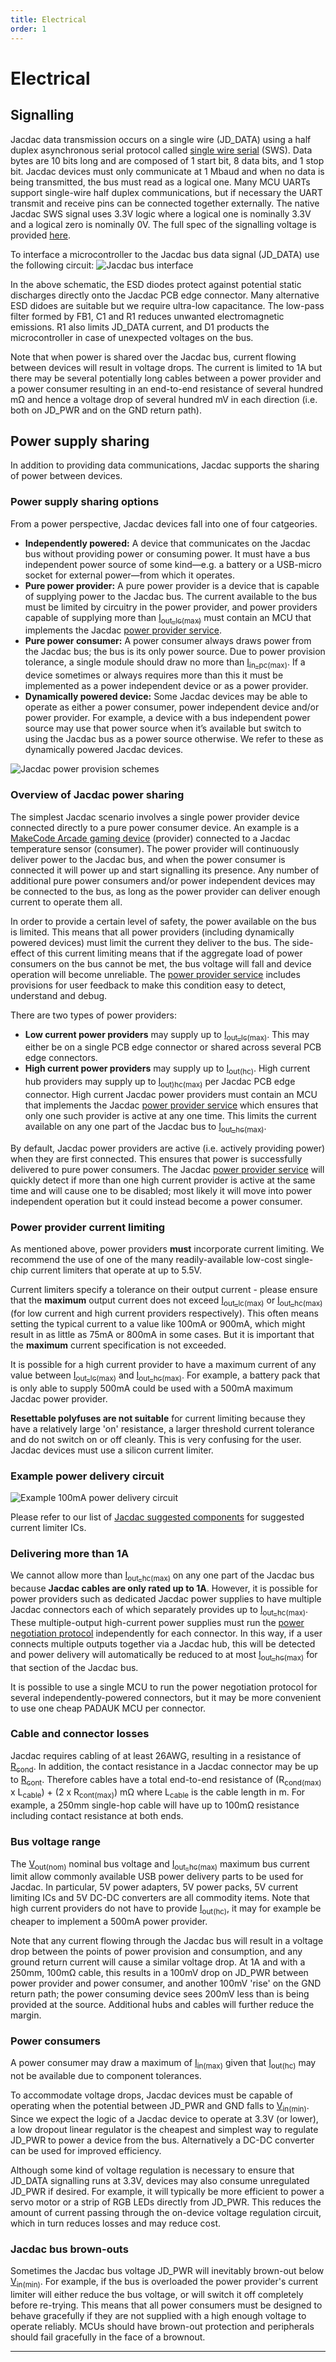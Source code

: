 ```yaml
---
title: Electrical
order: 1
---
```


# Electrical

## Signalling

Jacdac data transmission occurs on a single wire (JD_DATA) using a half duplex asynchronous serial protocol called 
[single wire serial](/reference/single-wire-serial/) (SWS).  Data bytes are 10 bits long and are composed 
of 1 start bit, 8 data bits, and 1 stop bit. Jacdac devices must only communicate at 1 Mbaud 
and when no data is being transmitted, the bus must read as a logical one. Many MCU UARTs support 
single-wire half duplex communications,  but if necessary the UART transmit and receive pins can be 
connected together externally. The native Jacdac SWS signal uses 3.3V logic where a logical one 
is nominally 3.3V and a logical zero is nominally 0V. The full spec of the signalling voltage is provided [here](/reference/electrical-spec/#all-devices).

To interface a microcontroller to the Jacdac bus data signal (JD_DATA) use the following circuit:
![Jacdac bus interface](./Jacdac_electrical_interface.png)

In the above schematic, the ESD diodes protect against potential static discharges directly onto the 
Jacdac PCB edge connector. Many alternative ESD didoes are suitable but we require ultra-low capacitance. 
The low-pass filter formed by FB1, C1 and R1 reduces unwanted electromagnetic emissions. R1 also limits 
JD_DATA current, and D1 products the microcontroller in case of unexpected voltages on the bus.

Note that when power is shared over the Jacdac bus, current flowing between devices will result in voltage drops. 
The current is limited to 1A but there may be several potentially long cables between a power provider and a 
power consumer resulting in an end-to-end resistance of several hundred mΩ and hence a voltage drop of several 
hundred mV in each direction (i.e. both on JD_PWR and on the GND return path).

## Power supply sharing

In addition to providing data communications, Jacdac supports the sharing of power between devices.

### Power supply sharing options

From a power perspective, Jacdac devices fall into one of four catgeories.

-   **Independently powered:** A device that communicates on the Jacdac bus without providing power 
or consuming power. It must have a bus independent power source of some kind—e.g. a battery or a 
USB-micro socket for external power—from which it operates.  
-   **Pure power provider:** A pure power provider is a device that is capable of supplying power to 
the Jacdac bus. The current available to the bus must be limited by circuitry in the power provider, 
and power providers capable of supplying more than [I<sub>out_lc(max)</sub>](/reference/electrical-spec/#power-providers) must contain an MCU that implements the 
Jacdac [power provider service](/services/power/).
-   **Pure power consumer:** A power consumer always draws power from the Jacdac bus; the bus is 
its only power source. Due to power 
provision tolerance, a single module should draw no more than [I<sub>in_pc(max)</sub>](/reference/electrical-spec/#power-consumers). If a device sometimes or always 
requires more than this it must be implemented as a power independent device or as a power provider.
-   **Dynamically powered device:** Some Jacdac devices may be able to operate as either a power consumer, 
power independent device and/or power provider. For example, a device with a bus independent power source 
may use that power source when it’s available but switch to using the Jacdac bus as a power source otherwise. 
We refer to these as dynamically powered Jacdac devices.

![Jacdac power provision schemes](./jacdac-power-provision-schemes.png)

### Overview of Jacdac power sharing

The simplest Jacdac scenario involves a single power provider device connected directly to a pure power consumer device. 
An example is a [MakeCode Arcade gaming device](https://arcade.makecode.com/hardware) (provider) connected to a Jacdac temperature sensor (consumer). 
The power provider will continuously deliver power to the Jacdac bus, and when the power consumer is connected it will power up 
and start signalling its presence. Any number of additional pure power consumers and/or power independent devices may be 
connected to the bus, as long as the power provider can deliver enough current to operate them all.

In order to provide a certain level of safety, the power available on the bus is limited. This means that all power providers 
(including dynamically powered devices) must limit the current they deliver to the bus. The side-effect of this current limiting 
means that if the aggregate load of power consumers on the bus cannot be met, the bus voltage will fall and device operation will 
become unreliable. The [power provider service](/services/power) includes provisions for user feedback to make this condition 
easy to detect, understand and debug.

There are two types of power providers:

-   **Low current power providers** may supply up to [I<sub>out_lc(max)</sub>](/reference/electrical-spec/#power-providers). This may either be on a single PCB edge connector 
or shared across several PCB edge connectors.
-   **High current power providers** may supply up to [I<sub>out(hc)</sub>](/reference/electrical-spec/#power-providers). High current hub providers may supply up to [I<sub>out)hc(max)</sub>](/reference/electrical-spec/#power-providers) per 
Jacdac PCB edge connector. High current Jacdac power providers must contain an MCU that implements the Jacdac [power provider service](/services/power) 
which ensures that only one such provider is active at any one time. This limits the current available on any one part of the Jacdac bus to [I<sub>out_hc(max)</sub>](/reference/electrical-spec/#power-providers).

By default, Jacdac power providers are active (i.e. actively providing power) when they are first connected. 
This ensures that power is successfully delivered to pure power consumers. The Jacdac [power provider service](/services/power) 
will quickly detect if more than one high current provider is active at the same time and will cause one to be disabled; 
most likely it will move into power independent operation but it could instead become a power consumer.

### Power provider current limiting

As mentioned above, power providers **must** incorporate current limiting. We recommend the use of one of the 
many readily-available low-cost single-chip current limiters that operate at up to 5.5V.

Current limiters specify a tolerance on their output current - please ensure that the **maximum** output current does not exceed [I<sub>out_lc(max)</sub>](/reference/electrical-spec/#power-providers) or [I<sub>out_hc(max)</sub>](/reference/electrical-spec/#power-providers) (for low current and high current providers respectively). This often means setting the typical current to a value like 100mA or 900mA, which might result in as little as 75mA or 800mA in some cases. But it is important that the **maximum** current specification is not exceeded.

It is possible for a high current provider to have a maximum current of any value between [I<sub>out_lc(max)</sub>](/reference/electrical-spec/#power-providers) and [I<sub>out_hc(max)</sub>](/reference/electrical-spec/#power-providers). For example, a battery pack that is only able to supply 500mA could be used with a 500mA maximum Jacdac power provider.

**Resettable polyfuses are not suitable** for current limiting because they have a relatively large 'on' resistance, a larger threshold current tolerance and do not switch on or off cleanly. This is very confusing for the user. Jacdac devices must use a silicon current limiter.

### Example power delivery circuit

![Example 100mA power delivery circuit](./jacdac-100mA-power-delivery.png)

Please refer to our list of [Jacdac suggested components](https://github.com/microsoft/jacdac-ddk/tree/main/electronics/generic/suggested-components) for suggested current limiter ICs.

### Delivering more than 1A

We cannot allow more than [I<sub>out_hc(max)</sub>](/reference/electrical-spec/#power-providers) on any one part of the Jacdac bus because **Jacdac cables are only rated up to 1A**. However, it is possible for power providers such as dedicated Jacdac power supplies to have multiple Jacdac connectors each of which separately provides up to [I<sub>out_hc(max)</sub>](/reference/electrical-spec/#power-providers). These multiple-output high-current power supplies must run the [power negotiation protocol](/services/power/) independently for each connector. In this way, if a user connects multiple outputs together via a Jacdac hub, this will be detected and power delivery will automatically be reduced to at most [I<sub>out_hc(max)</sub>](/reference/electrical-spec/#power-providers) for that section of the Jacdac bus. 

It is possible to use a single MCU to run the power negotiation protocol for several independently-powered connectors, but it may be more convenient to use one cheap PADAUK MCU per connector. 

### Cable and connector losses

Jacdac requires cabling of at least 26AWG, resulting in a resistance of [R<sub>cond</sub>](/reference/electrical-spec/#cables). In addition, the contact resistance in a Jacdac connector may be up to [R<sub>cont</sub>](/reference/electrical-spec/#cables). Therefore cables have a total end-to-end resistance of (R<sub>cond(max)</sub> x L<sub>cable</sub>) + (2 x R<sub>cont(max)</sub>)  mΩ where L<sub>cable</sub> is the cable length in m. For example, a 250mm single-hop cable will have up to 100mΩ resistance including contact resistance at both ends.

### Bus voltage range

The [V<sub>out(nom)</sub>](/reference/electrical-spec/#power-providers) nominal bus voltage and [I<sub>out_hc(max)</sub>](/reference/electrical-spec/#power-providers) maximum bus current limit allow commonly available USB power delivery parts to be used for Jacdac. In particular, 5V power adapters, 5V power packs, 5V current limiting ICs and 5V DC-DC converters are all commodity items. Note that high current providers do not have to provide [I<sub>out(hc)</sub>](/reference/electrical-spec/#power-providers), it may for example be cheaper to implement a 500mA power provider.

Note that any current flowing through the Jacdac bus will result in a voltage drop between the points of power provision and consumption, and any ground return current will cause a similar voltage drop. At 1A and with a 250mm, 100mΩ cable, this results in a 100mV drop on JD_PWR between power provider and power consumer, and another 100mV 'rise' on the GND return path; the power consuming device sees 200mV less than is being provided at the source. Additional hubs and cables will further reduce the margin.

### Power consumers

A power consumer may draw a maximum of [I<sub>in(max)</sub>](/reference/electrical-spec/#power-consumers) given that [I<sub>out(hc)</sub>](/reference/electrical-spec/#power-providers) may not be available due to component tolerances.

To accommodate voltage drops, Jacdac devices must be capable of operating when the potential between JD_PWR and GND falls to [V<sub>in(min)</sub>](/reference/electrical-spec/#power-consumers). Since we expect the logic of a Jacdac device to operate at 3.3V (or lower), a low dropout linear regulator is the cheapest and simplest way to regulate JD_PWR to power a device from the bus. Alternatively a DC-DC converter can be used for improved efficiency.

Although some kind of voltage regulation is necessary to ensure that JD_DATA signalling runs at 3.3V, devices may also consume unregulated JD_PWR if desired. For example, it will typically be more efficient to power a servo motor or a strip of RGB LEDs directly from JD_PWR. This reduces the amount of current passing through the on-device voltage regulation circuit, which in turn reduces losses and may reduce cost. 

### Jacdac bus brown-outs

Sometimes the Jacdac bus voltage JD_PWR will inevitably brown-out below [V<sub>in(min)</sub>](/reference/electrical-spec/#power-consumers). For example, if the bus is overloaded the power provider's current limiter will either reduce the bus voltage, or will switch it off completely before re-trying. This means that all power consumers must be designed to behave gracefully if they are not supplied with a high enough voltage to operate reliably. MCUs should have brown-out protection and peripherals should fail gracefully in the face of a brownout. 

---
